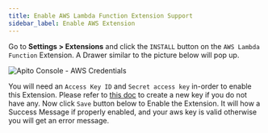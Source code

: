 ```yaml
---
title: Enable AWS Lambda Function Extension Support
sidebar_label: Enable AWS Extension
---
```


Go to **Settings > Extensions** and click the `INSTALL` button on the `AWS Lambda Function` Extension. A Drawer similar to the picture below will pop up.

![Apito Console - AWS Credentials](https://cdn.apito.io/media/apito_documentation/RYZ8GISWTN_Apito_Console___AWS_Credentials.png)

You will need an `Access Key ID` and `Secret access key` in-order to enable this Extension. Please refer to [this doc](/docs/cloud-provider/aws/configuring-aws) to create
a new key if you do not have any. Now click `Save` button below to Enable the Extension. It will how a Success Message if properly enabled, and your aws key is valid
otherwise you will get an error message.
